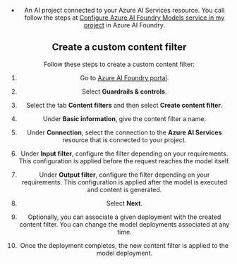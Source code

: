 ---
---


<Header />

* An AI project connected to your Azure AI Services resource. You call follow the steps at [Configure Azure AI Foundry Models service in my project](../../how-to/configure-project-connection) in Azure AI Foundry.

## Create a custom content filter

Follow these steps to create a custom content filter:

1. Go to [Azure AI Foundry portal](https://ai.azure.com/explore/models).

2. Select **Guardrails & controls**.

3. Select the tab **Content filters** and then select **Create content filter**.

4. Under **Basic information**, give the content filter a name.

5. Under **Connection**, select the connection to the **Azure AI Services** resource that is connected to your project.

6. Under **Input filter**, configure the filter depending on your requirements. This configuration is applied before the request reaches the model itself.

7. Under **Output filter**, configure the filter depending on your requirements. This configuration is applied after the model is executed and content is generated.

8. Select **Next**.

9. Optionally, you can associate a given deployment with the created content filter. You can change the model deployments associated at any time.

10. Once the deployment completes, the new content filter is applied to the model deployment.


<Code />

